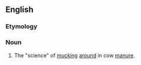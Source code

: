 ==English==

===Etymology===
{{suffix|en|muck|logy}}

===Noun===
{{en-noun|-}}

# {{lb|en|rare|humorous|agriculture|_|slang}} The "science" of [[muck]]ing [[around]] in cow [[manure]].